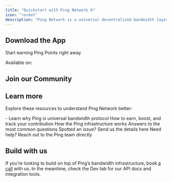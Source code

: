 ```yaml
---
title: "Quickstart with Ping Network 🌐"
icon: "rocket"
description: "Ping Network is a universal decentralized bandwidth layer. By utilizing global resources from data centers to smartphones, we offer businesses scalable, affordable networking solutions."
---
```


## **Download the App**

Start earning Ping Points right away

Available on:

<CardGroup cols={3}>
  <Card title="iOS" icon="apple" iconType="solid" href="https://apps.apple.com/us/app/ping-network-vpn/id6741913424">
    
  </Card>
  <Card title="Android" icon="android" iconType="solid" href="https://play.google.com/store/apps/details?id=vpn.free.proxy.ping&utm_source=main">
    
  </Card>
  <Card title="Chrome" icon="chrome" iconType="sharp-solid" href="https://chromewebstore.google.com/detail/ping-network-vpn/geeedmdpncfeomhgbjeafcahepjelimg?utm_source=main">
    
  </Card>
</CardGroup>

<Card title="How to Contrbiute" icon="farm" href="https://docs.pingnetwork.io/overview/contribute" cta="Start farm Ping Points right away">
  
</Card>

## Join our Community

<CardGroup cols="3">
  <Card title="Follow us on X (Twitter)" icon="x-twitter" href="https://x.com/pingnetwork_io">
    
  </Card>
  <Card title="Join the Discord community" icon="Discord" href="https://discord.gg/pingnetwork">
    
  </Card>
  <Card title="Follow TikTok" icon="tiktok" iconType="sharp-solid" href="https://www.tiktok.us/@ping.network.3">
    
  </Card>
</CardGroup>

## Learn more

Explore these resources to understand Ping Network better:

<CardGroup cols="3">
  <Card title="What is Ping Network" icon="globe" href="/what-is-ping">
    - Learn why Ping is universal bandwidth protocol
  </Card>
  <Card title="Ping Points" icon="hundred-points" iconType="sharp-solid" href="/overview/points">
    How to earn, boost, and track your contribution
  </Card>
  <Card title="Technical Architecture" icon="network-wired" href="/overview/architecture">
    How the Ping infrastructure works
  </Card>
</CardGroup>

<CardGroup cols={3}>
  <Card title="FAQ" icon="question" iconType="sharp-solid" href="/help/faq">
    Answers to the most common questions
  </Card>
  <Card title="Bug report" icon="bug" href="https://forms.gle/H2ejJ9KtfFsSd7dr7">
    Spotted an issue? Send us the details here
  </Card>
  <Card title="Contact Support" icon="hand" iconType="sharp-solid" href="/help/support">
    Need help? Reach out to the Ping team directly
  </Card>
</CardGroup>

## Build with us

If you’re looking to build on top of Ping’s bandwidth infrastructure, book [a call](https://cal.com/nazar-f/intro-call) with us. In the meantime, check the Dev tab for our API docs and integration tools.